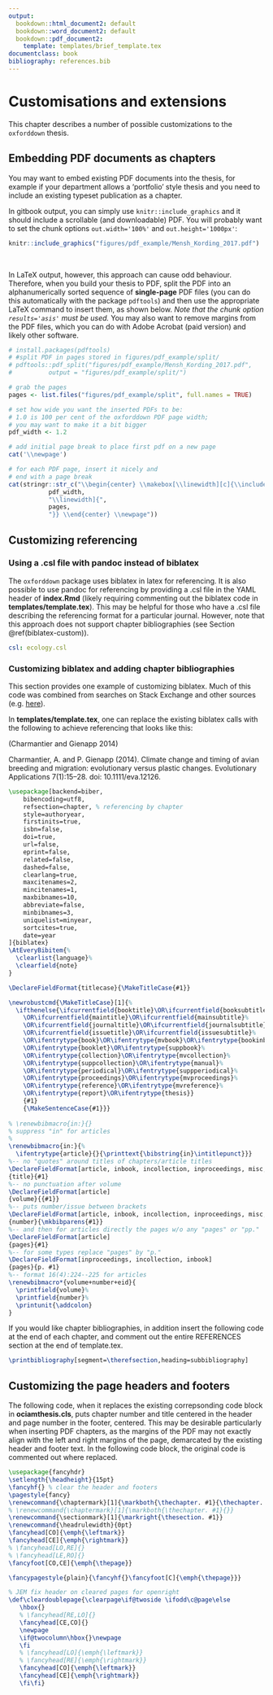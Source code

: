 ```yaml
---
output:
  bookdown::html_document2: default
  bookdown::word_document2: default
  bookdown::pdf_document2: 
    template: templates/brief_template.tex
documentclass: book
bibliography: references.bib
---
```

  
# Customisations and extensions

This chapter describes a number of possible customizations to the `oxforddown` thesis. 

## Embedding PDF documents as chapters

You may want to embed existing PDF documents into the thesis, for example if your department allows a 'portfolio' style thesis and you need to include an existing typeset publication as a chapter. 

In gitbook output, you can simply use `knitr::include_graphics` and it should include a scrollable (and downloadable) PDF.
You will probably want to set the chunk options `out.width='100%'` and `out.height='1000px'`:

```r
knitr::include_graphics("figures/pdf_example/Mensh_Kording_2017.pdf")
```
<br>

In LaTeX output, however, this approach can cause odd behaviour.
Therefore, when you build your thesis to PDF, split the PDF into an alphanumerically sorted sequence of **single-page** PDF files (you can do this automatically with the package `pdftools`) and then use the appropriate LaTeX command to insert them, as shown below.
*Note that the chunk option `results='asis'` must be used.*
You may also want to remove margins from the PDF files, which you can do with Adobe Acrobat (paid version) and likely other software.

```r
# install.packages(pdftools)
# #split PDF in pages stored in figures/pdf_example/split/
# pdftools::pdf_split("figures/pdf_example/Mensh_Kording_2017.pdf", 
#          output = "figures/pdf_example/split/")

# grab the pages
pages <- list.files("figures/pdf_example/split", full.names = TRUE)

# set how wide you want the inserted PDFs to be: 
# 1.0 is 100 per cent of the oxforddown PDF page width;
# you may want to make it a bit bigger
pdf_width <- 1.2

# add initial page break to place first pdf on a new page
cat('\\newpage')

# for each PDF page, insert it nicely and
# end with a page break
cat(stringr::str_c("\\begin{center} \\makebox[\\linewidth][c]{\\includegraphics[width=",
           pdf_width,
           "\\linewidth]{",
           pages, 
           "}} \\end{center} \\newpage"))

```

## Customizing referencing 

### Using a .csl file with pandoc instead of biblatex
The `oxforddown` package uses biblatex in latex for referencing. 
It is also possible to use pandoc for referencing by providing a .csl file in the YAML header of **index.Rmd** (likely requiring commenting out the biblatex code in **templates/template.tex**). 
This may be helpful for those who have a .csl file describing the referencing format for a particular journal. 
However, note that this approach does not support chapter bibliographies (see Section \@ref(biblatex-custom)).

```YAML
csl: ecology.csl
```

### Customizing biblatex and adding chapter bibliographies {#biblatex-custom}

This section provides one example of customizing biblatex. Much of this code was combined from searches on Stack Exchange and other sources (e.g. [here](https://tex.stackexchange.com/questions/10682/suppress-in-biblatex)).

In **templates/template.tex**, one can replace the existing biblatex calls with the following to achieve referencing that looks like this: 

(Charmantier and Gienapp 2014)

Charmantier, A. and P. Gienapp (2014). Climate change and timing of avian breeding and migration: evolutionary versus plastic changes. Evolutionary Applications 7(1):15–28. doi: 10.1111/eva.12126.

```latex
\usepackage[backend=biber,
    bibencoding=utf8,
    refsection=chapter, % referencing by chapter
    style=authoryear, 
    firstinits=true,
    isbn=false,
    doi=true,
    url=false,
    eprint=false,
    related=false,
    dashed=false,
    clearlang=true,
    maxcitenames=2,
    mincitenames=1,
    maxbibnames=10,
    abbreviate=false,
    minbibnames=3,
    uniquelist=minyear,
    sortcites=true,
    date=year
]{biblatex}
\AtEveryBibitem{%
  \clearlist{language}%
  \clearfield{note}
}

\DeclareFieldFormat{titlecase}{\MakeTitleCase{#1}}

\newrobustcmd{\MakeTitleCase}[1]{%
  \ifthenelse{\ifcurrentfield{booktitle}\OR\ifcurrentfield{booksubtitle}%
    \OR\ifcurrentfield{maintitle}\OR\ifcurrentfield{mainsubtitle}%
    \OR\ifcurrentfield{journaltitle}\OR\ifcurrentfield{journalsubtitle}%
    \OR\ifcurrentfield{issuetitle}\OR\ifcurrentfield{issuesubtitle}%
    \OR\ifentrytype{book}\OR\ifentrytype{mvbook}\OR\ifentrytype{bookinbook}%
    \OR\ifentrytype{booklet}\OR\ifentrytype{suppbook}%
    \OR\ifentrytype{collection}\OR\ifentrytype{mvcollection}%
    \OR\ifentrytype{suppcollection}\OR\ifentrytype{manual}%
    \OR\ifentrytype{periodical}\OR\ifentrytype{suppperiodical}%
    \OR\ifentrytype{proceedings}\OR\ifentrytype{mvproceedings}%
    \OR\ifentrytype{reference}\OR\ifentrytype{mvreference}%
    \OR\ifentrytype{report}\OR\ifentrytype{thesis}}
    {#1}
    {\MakeSentenceCase{#1}}}
    
% \renewbibmacro{in:}{}
% suppress "in" for articles
% 
\renewbibmacro{in:}{%
  \ifentrytype{article}{}{\printtext{\bibstring{in}\intitlepunct}}}
%-- no "quotes" around titles of chapters/article titles
\DeclareFieldFormat[article, inbook, incollection, inproceedings, misc, thesis, unpublished]
{title}{#1}
%-- no punctuation after volume
\DeclareFieldFormat[article]
{volume}{{#1}}
%-- puts number/issue between brackets
\DeclareFieldFormat[article, inbook, incollection, inproceedings, misc, thesis, unpublished]
{number}{\mkbibparens{#1}} 
%-- and then for articles directly the pages w/o any "pages" or "pp." 
\DeclareFieldFormat[article]
{pages}{#1}
%-- for some types replace "pages" by "p."
\DeclareFieldFormat[inproceedings, incollection, inbook]
{pages}{p. #1}
%-- format 16(4):224--225 for articles
\renewbibmacro*{volume+number+eid}{
  \printfield{volume}%
  \printfield{number}%
  \printunit{\addcolon}
}
```

If you would like chapter bibliographies, in addition insert the following code at the end of each chapter, and comment out the entire REFERENCES section at the end of template.tex.

```latex
\printbibliography[segment=\therefsection,heading=subbibliography]
```

## Customizing the page headers and footers

The following code, when it replaces the existing correpsonding code block in **ociamthesis.cls**, puts chapter number and title centered in the header and page number in the footer, centered. 
This may be desirable particularly when inserting PDF chapters, as the margins of the PDF may not exactly align with the left and right margins of the page, demarcated by the existing header and footer text. 
In the following code block, the original code is commented out where replaced.

```latex
\usepackage{fancyhdr}
\setlength{\headheight}{15pt}
\fancyhf{} % clear the header and footers
\pagestyle{fancy}
\renewcommand{\chaptermark}[1]{\markboth{\thechapter. #1}{\thechapter. #1}}
% \renewcommand{\chaptermark}[1]{\markboth{\thechapter. #1}{}}
\renewcommand{\sectionmark}[1]{\markright{\thesection. #1}}
\renewcommand{\headrulewidth}{0pt}
\fancyhead[CO]{\emph{\leftmark}}
\fancyhead[CE]{\emph{\rightmark}}
% \fancyhead[LO,RE]{}
% \fancyhead[LE,RO]{}
\fancyfoot[CO,CE]{\emph{\thepage}}

\fancypagestyle{plain}{\fancyhf{}\fancyfoot[C]{\emph{\thepage}}}

% JEM fix header on cleared pages for openright
\def\cleardoublepage{\clearpage\if@twoside \ifodd\c@page\else
   \hbox{}
   % \fancyhead[RE,LO]{}
   \fancyhead[CE,CO]{}
   \newpage
   \if@twocolumn\hbox{}\newpage
   \fi
   % \fancyhead[LO]{\emph{\leftmark}} 
   % \fancyhead[RE]{\emph{\rightmark}} 
   \fancyhead[CO]{\emph{\leftmark}} 
   \fancyhead[CE]{\emph{\rightmark}} 
   \fi\fi}
```